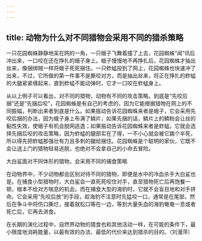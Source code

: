 ```yaml
---
---
---
```

title: 动物为什么对不同猎物会采用不同的猎杀策略
---




一只花园蜘蛛静静地呆在网的一角，一只蛾子飞舞着撞了上去，花园蜘蛛“闻”讯后冲出来，一口咬在还在挣扎的蛾子身上。蛾子慢慢地不再挣扎后，花园蜘蛛才抽出丝来，像捆绑贼一样将蛾子死死捆住。一只蚱蜢投到了网上，花园蜘蛛也快速冲了出来，不过，它所做的第一件事不是撕咬对方，而是抽出丝来，将正在挣扎的蚱蜢的大腿紧紧缠起来，直到蚱蜢不能动弹时，它才一口咬在蚱蜢身上。

从以上例子可以看出，对不同的猎物，动物有不同的攻击策略。到底是“先咬后捆”还是“先捆后咬”，花园蜘蛛是有自己的考虑的，因为它能根据猎物在网上的不同振幅，判断出来者到底是什么。如果振动告诉花园蜘蛛来者是蛾子，它会采用先咬后捆的办法，因为蛾子身上布满了鳞片，如果先捆的话，鳞片上的鳞粉会让丝的黏性失效，使蛾子有机会脱网逃逸；如果振动告诉花园蜘蛛来者是蚱蜢，它就会选择先捆后咬的攻击策略，因为蚱蜢的腿部实在了得，一不小心就会被它踹个半死，所以得先把蚱蜢那强壮有力且多刺的腿给捆住。花园蜘蛛是个聪明的家伙，它既不会让送上门的猎物轻易逃脱，也绝对不会拿自己的小命去冒险。

大白鲨面对不同体形的猎物，会采用不同的捕食策略



在动物界中，不少动物都会区别对待不同的猎物，即便是水中的冷血杀手大白鲨也是。在捕食小型猎物时，大白鲨会一直死死咬住对手，直至猎物死亡后再饱餐一顿，根本不给对方喘息的机会。而在捕食大型的海豹时，它就不会盲目地和对手拼命。它会采用“先咬后放”的手段，趁海豹不注意时先猛咬一口，通常是在尾部，然后在争斗中将伤口撕烂，接着就松口等在一边，等到大量失血的海豹奄奄一息或者死亡后，它再去进食。

在长期的演化过程中，自然界动物的猎食也和其他活动一样，在可能的条件下，最小限度地消耗能量，以最有效的办法、最低的代价来达到猎杀的目的。（刘漫萍）